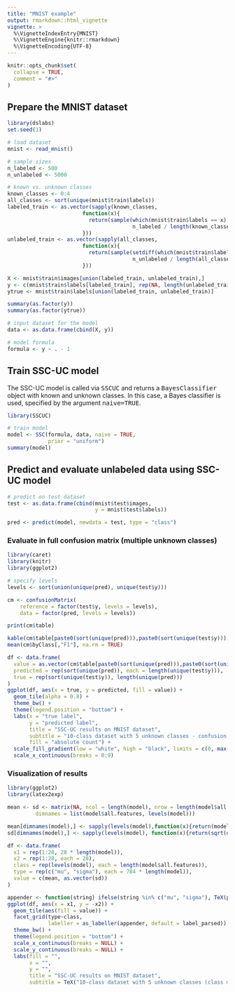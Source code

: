 ```yaml
---
title: "MNIST example"
output: rmarkdown::html_vignette
vignette: >
  %\VignetteIndexEntry{MNIST}
  %\VignetteEngine{knitr::rmarkdown}
  %\VignetteEncoding{UTF-8}
---
```


```r
knitr::opts_chunk$set(
  collapse = TRUE,
  comment = "#>"
)
```

## Prepare the MNIST dataset

```r
library(dslabs)
set.seed(1)

# load dataset
mnist <- read_mnist()

# sample sizes
n_labeled <- 500
n_unlabeled <- 5000

# known vs. unknown classes
known_classes <- 0:4
all_classes <- sort(unique(mnist$train$labels))
labeled_train <- as.vector(sapply(known_classes, 
                        function(x){
                          return(sample(which(mnist$train$labels == x),
                                        n_labeled / length(known_classes)))
                        }))
unlabeled_train <- as.vector(sapply(all_classes, 
                        function(x){
                          return(sample(setdiff(which(mnist$train$labels == x), labeled_train),
                                        n_unlabeled / length(all_classes)))
                        }))

X <- mnist$train$images[union(labeled_train, unlabeled_train),]
y <- c(mnist$train$labels[labeled_train], rep(NA, length(unlabeled_train)))
ytrue <- mnist$train$labels[union(labeled_train, unlabeled_train)]

summary(as.factor(y))
summary(as.factor(ytrue))
```

```r
# input dataset for the model
data <- as.data.frame(cbind(X, y))

# model formula
formula <- y ~ . - 1
```

## Train SSC-UC model

The SSC-UC model is called via <tt>SSCUC</tt> and returns a <tt>BayesClassifier</tt> object with known and unknown classes. In this case, a Bayes classifier is used, specified by the argument <tt>naive=TRUE</tt>.

```r
library(SSCUC)

# train model
model <- SSC(formula, data, naive = TRUE,
             prior = "uniform")
summary(model)
```

## Predict and evaluate unlabeled data using SSC-UC model

```r
# predict on test dataset
test <- as.data.frame(cbind(mnist$test$images, 
                            y = mnist$test$labels))

pred <- predict(model, newdata = test, type = "class")
```

### Evaluate in full confusion matrix (multiple unknown classes)

```r
library(caret)
library(knitr)
library(ggplot2)

# specify levels
levels <- sort(union(unique(pred), unique(test$y)))

cm <- confusionMatrix(
    reference = factor(test$y, levels = levels),
    data = factor(pred, levels = levels))

print(cm$table)

kable(cm$table[paste0(sort(unique(pred))),paste0(sort(unique(test$y))), drop = F])
mean(cm$byClass[,"F1"], na.rm = TRUE)

df <- data.frame(
  value = as.vector(cm$table[paste0(sort(unique(pred))),paste0(sort(unique(test$y)))]),
  predicted = rep(sort(unique(pred)), each = length(unique(test$y))),
  true = rep(sort(unique(test$y)), length(unique(pred)))
)
ggplot(df, aes(x = true, y = predicted, fill = value)) +
  geom_tile(alpha = 0.8) + 
  theme_bw() + 
  theme(legend.position = "bottom") + 
  labs(x = "true label",
       y = "predicted label",
       title = "SSC-UC results on MNIST dataset",
       subtitle = "10-class dataset with 5 unknown classes - confusion matrix",
       fill = "absolute count") + 
  scale_fill_gradient(low = "white", high = "black", limits = c(0, max(df$value))) + 
  scale_x_continuous(breaks = 0:9)
```

### Visualization of results
```r
library(ggplot2)
library(latex2exp)

mean <- sd <- matrix(NA, ncol = length(model), nrow = length(model$all.features), 
         dimnames = list(model$all.features, levels(model)))

mean[dimnames(model),] <- sapply(levels(model),function(x){return(model$param[[x]]$mu)})
sd[dimnames(model),] <- sapply(levels(model), function(x){return(sqrt(diag(model$param[[x]]$Sigma)))})

df <- data.frame(
  x1 = rep(1:28, 28 * length(model)),
  x2 = rep(1:28, each = 28),
  class = rep(levels(model), each = length(model$all.features)),
  type = rep(c("mu", "sigma"), each = 784 * length(model)),
  value = c(mean, as.vector(sd))
)

appender <- function(string) ifelse(string %in% c("mu", "sigma"), TeX(paste0("$\\",string,"$")), string)
ggplot(df, aes(x = x1, y = -x2)) + 
  geom_tile(aes(fill = value)) +
  facet_grid(type~class, 
             labeller = as_labeller(appender, default = label_parsed)) + 
  theme_bw() + 
  theme(legend.position = "bottom") + 
  scale_x_continuous(breaks = NULL) +
  scale_y_continuous(breaks = NULL) +
  labs(fill = "", 
       x = "",
       y = "",
       title = "SSC-UC results on MNIST dataset",
       subtitle = TeX("10-class dataset with 5 unknown classes (class mean $\\mu$ and variance $\\sigma$)"))
```
